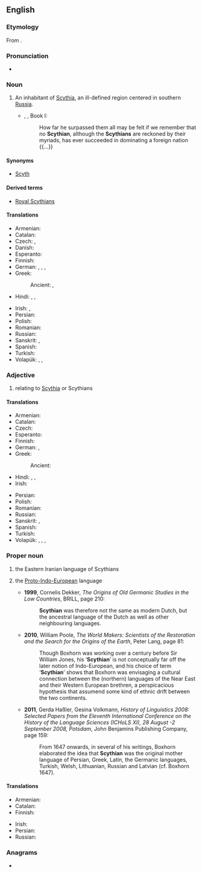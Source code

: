 ==English==
{{wikipedia}}

===Etymology===
From {{suffix|en|Scythia|an}}.

===Pronunciation===
* {{IPA|/ˈsɪði.ən/|/ˈsɪθi.ən/|lang=en}}

===Noun===
{{en-noun}}

# An inhabitant of [[Scythia]], an ill-defined region centered in southern [[Russia]].
#* {{w|Xenophon}}, ''{{w|Cyropaedia}}'', Book I:
#*: How far he surpassed them all may be felt if we remember that no '''Scythian''', although the '''Scythians''' are reckoned by their myriads, has ever succeeded in dominating a foreign nation {{...}}

====Synonyms====
*[[Scyth]]

====Derived terms====
* [[Royal Scythians]]

====Translations====
{{trans-top|an inhabitant of Scythia}}
* Armenian: {{t|hy|սկյութ}}
* Catalan: {{t+|ca|escita|m|f}}
* Czech: {{t|cs|Skyt|m}}, {{t|cs|Skyth|m}}
* Danish: {{t|da|skyter|c}}
* Esperanto: {{t|eo|Skito}}
* Finnish: {{t+|fi|skyytti}}
* German: {{t|de|Skythe|m}}, {{t|de|Skythin|f}}, {{t|de|Szythe|m}}, {{t|de|Szythin|f}}
* Greek:
*: Ancient: {{t|grc|Σκύθης|m}}, {{t|grc|Σκύθαινα|f}}
* Hindi: {{t+|hi|शक|m}}, {{t+|hi|शाक|m}}, {{t+|hi|शाका|m}}
{{trans-mid}}
* Irish: {{t|ga|Scitiach|m}}, {{t|ga|Scitiaigh|m-p}}
* Persian: {{t|fa|سکا|tr=sakâ}}
* Polish: {{t+|pl|Scyta|m}}
* Romanian: {{t+|ro|scit|m}}
* Russian: {{t+|ru|скиф|m}}
* Sanskrit: {{t+|sa|शक|m}}, {{t+|sa|शाक|m}}
* Spanish: {{t+|es|escita}}
* Turkish: {{t|tr|İskitli}}
* Volapük: {{qualifier|♂♀}} {{t|vo|Skütänan}}, {{qualifier|♂}} {{t|vo|hi-Skütänan}}, {{qualifier|♀}} {{t|vo|ji-Skütänan}}
{{trans-bottom}}

===Adjective===
{{en-adj}}

# relating to [[Scythia]] or Scythians

====Translations====
{{trans-top|relating to Scythia or Scythians}}
* Armenian: {{t+|hy|սկյութական}}
* Catalan: {{t+|ca|escita|m|f}}
* Czech: {{t|cs|skytský|m}}
* Esperanto: {{t|eo|Skita}}
* Finnish: {{t+|fi|skyyttalainen}}
* German: {{t+|de|skythisch}}, {{t|de|szythisch}}
* Greek:
*: Ancient: {{t|grc|Σκυθικός}}
* Hindi: {{t+|hi|शक}}, {{t+|hi|शाक}}, {{t+|hi|शाका}}
* Irish: {{t|ga|Scitiach}}
{{trans-mid}}
* Persian: {{t|fa|سکایی|tr=sakâyi|sc=fa-Arab}}
* Polish: {{t+|pl|scytyjski}}
* Romanian: {{t+|ro|scit|m}}
* Russian: {{t+|ru|скифский}}
* Sanskrit: {{t+|sa|शाक}}, {{t+|sa|शक}}
* Spanish: {{t+|es|escita}}
* Turkish: {{t|tr|İskit}}
* Volapük: {{qualifier|relating to Scythia}} {{t|vo|Skütänik}}, {{qualifier|♂♀}} {{t|vo|Skütänanik}}, {{qualifier|♂}} {{t|vo|hi-Skütänanik}}, {{qualifier|♀}} {{t|vo|ji-Skütänanik}}
{{trans-bottom}}

===Proper noun===
{{en-proper noun}}

# the Eastern Iranian language of Scythians
# {{lb|en|indo-european studies|in the works of Markus van Boxhorn}} the [[Proto-Indo-European]] language
#* '''1999''', Cornelis Dekker, ''The Origins of Old Germanic Studies in the Low Countries'', BRILL, page 210:
#*: '''Scythian''' was therefore not the same as modern Dutch, but the ancestral language of the Dutch as well as other neighbouring languages.
#* '''2010''', William Poole, ''The World Makers: Scientists of the Restoration and the Search for the Origins of the Earth'', Peter Lang, page 81:
#*: Though Boxhorn was working over a century before Sir William Jones, his ‘'''Scythian'''’ is not conceptually far off the later notion of Indo-European, and his choice of term ‘'''Scythian'''’ shows that Boxhorn was envisaging a cultural connection between the (northern) languages of the Near East and their Western European brethren, a perspicacious hypothesis that assumend some kind of ethnic drift between the two continents.
#* '''2011''', Gerda Haßler, Gesina Volkmann, ''History of Linguistics 2008: Selected Papers from the Eleventh International Conference on the History of the Language Sciences (ICHoLS XI), 28 August -2 September 2008, Potsdam'', John Benjamins Publishing Company, page 159:
#*: From 1647 onwards, in several of his writings, Boxhorn elaborated the idea that '''Scythian''' was the original mother language of Persian, Greek, Latin, the Germanic languages, Turkish, Welsh, Lithuanian, Russian and Latvian (cf. Boxhorn 1647).

====Translations====
{{trans-top|Iranian language}}
* Armenian: {{t+|hy|սկյութերեն}}
* Catalan: {{t+|ca|escita|m}}
* Finnish: {{t+|fi|skyytti}}
{{trans-mid}}
* Irish: {{t|ga|Scitis|f}}
* Persian: {{t|fa|سکایی|tr=sakâyi|sc=fa-Arab}}
* Russian: {{t+|ru|скифский}}
{{trans-bottom}}

===Anagrams===
* {{anagrams|en|a=achinsty|Cynthias}}